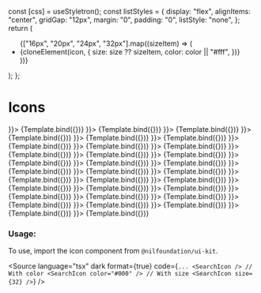 
<Meta title="Media/Icons" component={HeartIcon} />

  const [css] = useStyletron();
  const listStyles = {
    display: "flex",
    alignItems: "center",
    gridGap: "12px",
    margin: "0",
    padding: "0",
    listStyle: "none",
  };
  return (
    <ul className={css(listStyles)}>
      {["16px", "20px", "24px", "32px"].map((sizeItem) => (
        <li key={sizeItem}>
          {cloneElement(icon, {
            size: size ?? sizeItem,
            color: color || "#fff",
          })}
        </li>
      ))}
    </ul>
  );
};

# Icons

<Canvas isColumn={true}>
  <Story name="Heart" args={{ icon: <HeartIcon /> }}>
    {Template.bind({})}
  </Story>
  <Story name="Search" args={{ icon: <SearchIcon /> }}>
    {Template.bind({})}
  </Story>
  <Story name="Complete" args={{ icon: <CompleteIcon /> }}>
    {Template.bind({})}
  </Story>
  <Story name="Cancel" args={{ icon: <CancelIcon /> }}>
    {Template.bind({})}
  </Story>
  <Story name="Close" args={{ icon: <CloseIcon /> }}>
    {Template.bind({})}
  </Story>
  <Story name="Warning" args={{ icon: <WarningIcon /> }}>
    {Template.bind({})}
  </Story>
  <Story name="Info" args={{ icon: <InfoIcon /> }}>
    {Template.bind({})}
  </Story>
  <Story name="Menu" args={{ icon: <MenuIcon /> }}>
    {Template.bind({})}
  </Story>
  <Story name="Profile" args={{ icon: <ProfileIcon /> }}>
    {Template.bind({})}
  </Story>
  <Story name="Resize" args={{ icon: <ResizeIcon /> }}>
    {Template.bind({})}
  </Story>
  <Story name="Plus" args={{ icon: <PlusIcon /> }}>
    {Template.bind({})}
  </Story>
  <Story name="Minus" args={{ icon: <MinusIcon /> }}>
    {Template.bind({})}
  </Story>
  <Story name="Login" args={{ icon: <LoginIcon /> }}>
    {Template.bind({})}
  </Story>
  <Story name="Logout" args={{ icon: <LogoutIcon /> }}>
    {Template.bind({})}
  </Story>
  <Story name="Fit To Screen" args={{ icon: <FitToScreenIcon /> }}>
    {Template.bind({})}
  </Story>
  <Story name="Code" args={{ icon: <CodeIcon /> }}>
    {Template.bind({})}
  </Story>
  <Story name="Chart" args={{ icon: <ChartIcon /> }}>
    {Template.bind({})}
  </Story>
  <Story name="Chevron Down" args={{ icon: <ChevronDownIcon /> }}>
    {Template.bind({})}
  </Story>
  <Story name="Chevron Up" args={{ icon: <ChevronUpIcon /> }}>
    {Template.bind({})}
  </Story>
  <Story name="Chevron Right" args={{ icon: <ChevronRightIcon /> }}>
    {Template.bind({})}
  </Story>
  <Story name="Chevron Left" args={{ icon: <ChevronLeftIcon /> }}>
    {Template.bind({})}
  </Story>
  <Story name="Caret Up" args={{ icon: <CaretUpIcon /> }}>
    {Template.bind({})}
  </Story>
  <Story name="Caret Down" args={{ icon: <CaretDownIcon /> }}>
    {Template.bind({})}
  </Story>
  <Story name="Github" args={{ icon: <GithubIcon /> }}>
    {Template.bind({})}
  </Story>
  <Story name="Separator" args={{ icon: <SeparatorIcon /> }}>
    {Template.bind({})}
  </Story>
  <Story name="Twitter" args={{ icon: <TwitterIcon /> }}>
    {Template.bind({})}
  </Story>
  <Story name="Linkedin" args={{ icon: <LinkedinIcon /> }}>
    {Template.bind({})}
  </Story>
  <Story name="Discord" args={{ icon: <DiscordIcon /> }}>
    {Template.bind({})}
  </Story>
  <Story name="Telegram" args={{ icon: <TelegramIcon /> }}>
    {Template.bind({})}
  </Story>
  <Story name="Arrow Up" args={{ icon: <ArrowUpIcon /> }}>
    {Template.bind({})}
  </Story>
  <Story name="Dots" args={{ icon: <DotsIcon /> }}>
    {Template.bind({})}
  </Story>
  <Story name="Checkmark" args={{ icon: <CheckmarkIcon /> }}>
    {Template.bind({})}
  </Story>
</Canvas>

<ArgsTable of={HeartIcon} />

### Usage:

To use, import the icon component from `@nilfoundation/ui-kit`.

<Source
  language="tsx"
  dark
  format={true}
  code={`
        ...
        <SearchIcon />
        // With color
        <SearchIcon color="#000" />
        // With size
        <SearchIcon size={32} />
  `}
/>

